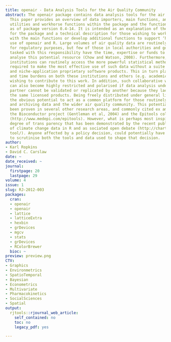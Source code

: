 ```yaml
---
title: openair - Data Analysis Tools for the Air Quality Community
abstract: The openair package contains data analysis tools for the air quality community.
  This paper provides an overview of data importers, main functions, and selected
  utilities and workhorse functions within the package and the function output class,
  as of package version 0.4-14. It is intended as an explanation of the rationale
  for the package and a technical description for those wishing to work more interactively
  with the main functions or develop additional functions to support ‘higher level’
  use of openair and R. Large volumes of air quality data are routinely collected
  for regulatory purposes, but few of those in local authorities and government bodies
  tasked with this responsibility have the time, expertise or funds to comprehensively
  analyse this potential resource (Chow and Watson, 2008). Furthermore, few of these
  institutions can routinely access the more powerful statistical methods typically
  required to make the most effective use of such data without a suite of often expensive
  and niche-application proprietary software products. This in turn places large cost
  and time burdens on both these institutions and others (e.g. academic or commercial)
  wishing to contribute to this work. In addition, such collaborative working practices
  can also become highly restricted and polarised if data analysis undertaken by one
  partner cannot be validated or replicated by another because they lack access to
  the same licensed products. Being freely distributed under general licence, R has
  the obvious potential to act as a common platform for those routinely collecting
  and archiving data and the wider air quality community. This potential has already
  been proven in several other research areas, and commonly cited ex amples include
  the Bioconductor project (Gentleman et al, 2004) and the Epitools collaboration
  (http://www.medepi.com/epitools). However, what is perhaps most inspiring is the
  degree of trans parency that has been demonstrated by the recent public analysis
  of climate change data in R and as sociated open debate (http://chartsgraphs.wordpress.com/category/r-climate-data-analysis
  tool/). Anyone affected by a policy decision, could potentially have unlimited access
  to scrutinise both the tools and data used to shape that decision.
author:
- Karl Ropkins
- David C. Carslaw
date: ~
date_received: ~
journal:
  firstpage: 20
  lastpage: 29
volume: 4
issue: 1
slug: RJ-2012-003
packages:
  cran:
  - openair
  - openair
  - lattice
  - latticeExtra
  - hexbin
  - grDevices
  - mgcv
  - stats
  - grDevices
  - RColorBrewer
  bioc: ~
preview: preview.png
CTV:
- Graphics
- Environmetrics
- SpatioTemporal
- Bayesian
- Econometrics
- Multivariate
- Pharmacokinetics
- SocialSciences
- Spatial
output:
  rjtools::rjournal_web_article:
    self_contained: no
    toc: no
    legacy_pdf: yes

---
```


